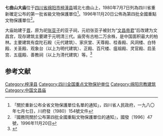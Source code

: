 {{msg:四川省文物保護單位
|名稱 = 七曲山大廟
|編號 = 125
|圖片 = [[File:七曲山大庙照片.JPG|180px]]
|級別 = 104
|分類 = 古建筑
|時代 = 元-清
|地点 = [[四川省|四川省]][[梓潼縣|梓潼縣]]
|坐標 =
|登錄 = 1996年11月20日
}}
{{msg:四川省文物保護單位
|名稱 = 七曲山大廟
|編號 = 95
|圖片 = 
|級別 = S1
|分類 = 
|時代 = [[明代|明代]]至[[清代|清代]]
|地点 = [[四川省|四川省]][[梓潼縣|梓潼縣]]
|坐標 = {{coord|31|41|50|N|105|11|50|E|display=title|scale:10000}}
|登錄 = 1980年7月7日
}}

'''七曲山大庙'''位于[[四川省|四川省]][[绵阳市|绵阳市]][[梓潼县|梓潼县]]城北七曲山上，1980年7月7日列為四川省重新確定公布的第一批省級文物保護單位<ref>「關於重新公布全省文物保護單位名單的通知」，四川省人民政府，一九八〇年七月七日，川府發（1980）154號文件</ref>。1996年11月20日公佈為第四批全國重點文物保護單位<ref>『國務院關於公布第四批全國重點文物保護單位的通知』，國發〔1996〕47號，1996年11月20日</ref>。

大庙始建于[[晋朝|晋]]，原为祀[[张亚子|张亚子]]的亚子祠，元初张亚子被封为“[[文昌帝君|文昌帝君]]”后改建为文昌宫，现存建筑主要建于元明清三代。庙旁有古柏二万余株，是中国面积最大的柏林。主要建筑有盘陀石殿（元代建筑）、家庆堂、天尊殿、桂香殿、风洞楼、白特殿、关圣殿、观象台（以上为明代建筑）、正殿、百尺楼、瘟祖殿、灵官殿、启圣宫、五瘟殿、善教祠（以上为清代建筑）等。<ref>{{Cite book |title=全国重点文物保护单位·第一至第五批·第Ⅲ卷 |publisher=文物出版社 |year=2004 |isbn=7-5010-1525-2 |pages=90 }}</ref>

==参考文献==
{{reflist}}
{{四川全国重点文物保护单位}}
{{川渝早期木构建筑}}
[[Category:梓潼县|Category:梓潼县]]
[[Category:四川全国重点文物保护单位|Category:四川全国重点文物保护单位]]
[[Category:绵阳宗教建筑|Category:绵阳宗教建筑]]
[[Category:中国文昌庙|Category:中国文昌庙]]